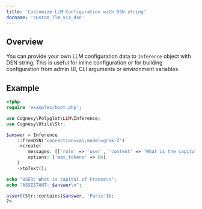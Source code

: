```yaml
---
title: 'Customize LLM Configuration with DSN string'
docname: 'custom_llm_via_dsn'
---
```


## Overview

You can provide your own LLM configuration data to `Inference` object with DSN string.
This is useful for inline configuration or for building configuration from admin UI,
CLI arguments or environment variables.

## Example

```php
<?php
require 'examples/boot.php';

use Cognesy\Polyglot\LLM\Inference;
use Cognesy\Utils\Str;

$answer = Inference
    ::fromDSN('connection=xai,model=grok-2')
    ->create(
        messages: [['role' => 'user', 'content' => 'What is the capital of France']],
        options: ['max_tokens' => 64]
    )
    ->toText();

echo "USER: What is capital of France\n";
echo "ASSISTANT: $answer\n";

assert(Str::contains($answer, 'Paris'));
?>
```
